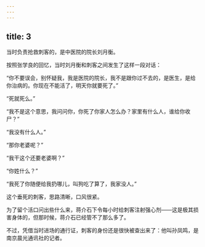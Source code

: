 ```yaml
---
---
---
```

title: 3
---



当时负责抢救刺客的，是中医院的院长刘月衡。

按照张学良的回忆，当时刘月衡和刺客之间发生了这样一段对话：

“你不要误会，别怀疑我，我是医院的院长，我不是跟你过不去的，是医生，是给你治病的。你现在不能活了，明天你就要死了。”

“死就死么。”

“我不是这个意思，我问问你，你死了你家人怎么办？家里有什么人，谁给你收尸？”

“我没有什么人。”

“那你老婆呢？”

“我干这个还要老婆啊？”

“你姓什么？”

“我死了你随便给我扔哪儿，叫狗吃了算了，我家没人。”

这个垂死的刺客，思路清晰，口风很紧。

为了留个活口问出些什么来，蒋介石下令每小时给刺客注射强心剂——这是极其损害身体的，但那时候，蒋介石已经管不了那么多了。

不过，凭借当时进场的通行证，刺客的身份还是很快被查出来了：他叫孙凤鸣，是南京晨光通讯社的记者。